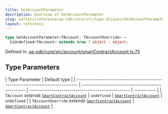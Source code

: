 ```yaml
---
title: GetAccountParameter
description: Overview of GetAccountParameter
slug: wallets/reference/aa-sdk/core/src/type-aliases/GetAccountParameter
layout: reference
---
```


```ts
type GetAccountParameter<TAccount, TAccountOverride> =
  IsUndefined<TAccount> extends true ? object : object;
```

Defined in: [aa-sdk/core/src/account/smartContractAccount.ts:75](https://github.com/alchemyplatform/aa-sdk/blob/49e74eee8606f480b200b4612d00d950da8a8742/aa-sdk/core/src/account/smartContractAccount.ts#L75)

## Type Parameters

| Type Parameter                                                                  | Default type                                       |
| :------------------------------------------------------------------------------ | :------------------------------------------------- | -------------------------------------------------- | ----------- |
| `TAccount` _extends_ [`SmartContractAccount`](SmartContractAccount.mdx)         | `undefined`                                        | [`SmartContractAccount`](SmartContractAccount.mdx) | `undefined` |
| `TAccountOverride` _extends_ [`SmartContractAccount`](SmartContractAccount.mdx) | [`SmartContractAccount`](SmartContractAccount.mdx) |
